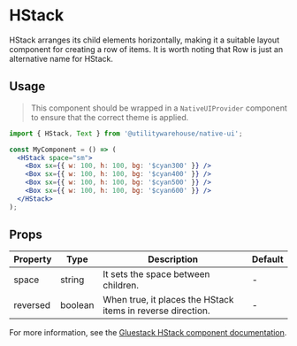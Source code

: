 
<Meta of={Stories} />

# HStack

HStack arranges its child elements horizontally, making it a suitable layout component for creating a row of items. It is worth noting that Row is just an alternative name for HStack.

## Usage

> This component should be wrapped in a `NativeUIProvider` component to ensure that the correct theme is applied.

<Canvas>
  <NativeUIProvider>
    <Center>
      <HStack space="sm">
        <Box sx={{ w: 100, h: 100, bg: '$cyan300' }} />
        <Box sx={{ w: 100, h: 100, bg: '$cyan400' }} />
        <Box sx={{ w: 100, h: 100, bg: '$cyan500' }} />
        <Box sx={{ w: 100, h: 100, bg: '$cyan600' }} />
      </HStack>
    </Center>
  </NativeUIProvider>
</Canvas>

```jsx
import { HStack, Text } from '@utilitywarehouse/native-ui';

const MyComponent = () => (
  <HStack space="sm">
    <Box sx={{ w: 100, h: 100, bg: '$cyan300' }} />
    <Box sx={{ w: 100, h: 100, bg: '$cyan400' }} />
    <Box sx={{ w: 100, h: 100, bg: '$cyan500' }} />
    <Box sx={{ w: 100, h: 100, bg: '$cyan600' }} />
  </HStack>
);
```

## Props

| Property | Type    | Description                                                 | Default |
| -------- | ------- | ----------------------------------------------------------- | ------- |
| space    | string  | It sets the space between children.                         | -       |
| reversed | boolean | When true, it places the HStack items in reverse direction. | -       |

For more information, see the [Gluestack HStack component documentation](https://gluestack.io/ui/docs/components/layout/hstack).
